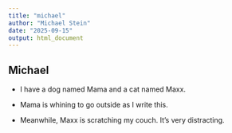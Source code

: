 ```yaml
---
title: "michael"
author: "Michael Stein"
date: "2025-09-15"
output: html_document
---
```


## Michael

-   I have a dog named Mama and a cat named Maxx.

-   Mama is whining to go outside as I write this.

-   Meanwhile, Maxx is scratching my couch. It's very distracting.
